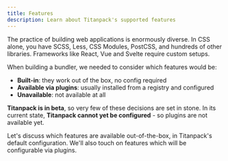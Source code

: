 ```yaml
---
title: Features
description: Learn about Titanpack's supported features
---
```



The practice of building web applications is enormously diverse. In CSS alone, you have SCSS, Less, CSS Modules, PostCSS, and hundreds of other libraries. Frameworks like React, Vue and Svelte require custom setups.

When building a bundler, we needed to consider which features would be:

- **Built-in**: they work out of the box, no config required
- **Available via plugins**: usually installed from a registry and configured
- **Unavailable**: not available at all

**Titanpack is in beta**, so very few of these decisions are set in stone. In its current state, **Titanpack cannot yet be configured** - so plugins are not available yet.

Let's discuss which features are available out-of-the-box, in Titanpack's default configuration. We'll also touch on features which will be configurable via plugins.

<Cards>
<Card
  title="JavaScript"
  description="All ESNext features, Browserslist and top-level await."
  href="/pack/docs/features/javascript"
/>

<Card
  title="TypeScript"
  description="TypeScript out of the box, including resolving paths and baseUrl."
  href="/pack/docs/features/typescript"
/>

<Card
  title="Imports"
  description="require, import, dynamic imports, and more."
  href="/pack/docs/features/imports"
/>

<Card
  title="Dev server"
  description="Hot Module Reloading (HMR) and Fast Refresh."
  href="/pack/docs/features/dev-server"
/>

<Card
  title="CSS"
  description="Global CSS, CSS Modules, postcss-nested, and @import."
  href="/pack/docs/features/css"
/>

<Card
  title="Frameworks"
  description="Next.js, Svelte, Vue, and React Server Components"
  href="/pack/docs/features/frameworks"
/>

<Card
  title="Static assets"
  description="/public directory, JSON imports, and importing assets via ESM."
  href="/pack/docs/features/static-assets"
/>
</Cards>
